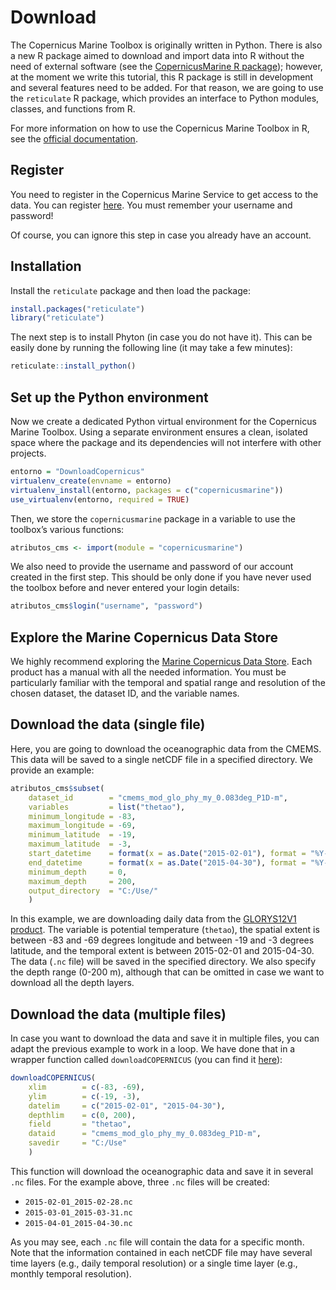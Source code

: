<!-- 
This file is part of a gitbook that should be cited as: 

XX

This tutorial has been supported by the XX project
-->

# Download

The Copernicus Marine Toolbox is originally written in Python. There is also a new R package aimed to download and import data into R without the need of external software (see the [CopernicusMarine R package](https://github.com/pepijn-devries/CopernicusMarine)); however, at the moment we write this tutorial, this R package is still in development and several features need to be added. For that reason, we are going to use the `reticulate` R package, which provides an interface to Python modules, classes, and functions from R. 

For more information on how to use the Copernicus Marine Toolbox in R, see the [official documentation](https://help.marine.copernicus.eu/en/articles/8638253-how-to-download-data-via-the-copernicus-marine-toolbox-in-r).

## Register

You need to register in the Copernicus Marine Service to get access to the data. You can register [here](https://marine.copernicus.eu/). You must remember your username and password!

Of course, you can ignore this step in case you already have an account.

## Installation

Install the `reticulate` package and then load the package:

```r
install.packages("reticulate") 
library("reticulate")
```

The next step is to install Phyton (in case you do not have it). This can be easily done by running the following line (it may take a few minutes):

```r
reticulate::install_python()
```

## Set up the Python environment

Now we create a dedicated Python virtual environment for the Copernicus Marine Toolbox. Using a separate environment ensures a clean, isolated space where the package and its dependencies will not interfere with other projects.

```r
entorno = "DownloadCopernicus"
virtualenv_create(envname = entorno)
virtualenv_install(entorno, packages = c("copernicusmarine"))
use_virtualenv(entorno, required = TRUE)
```

Then, we store the `copernicusmarine` package in a variable to use the toolbox's various functions:

```r
atributos_cms <- import(module = "copernicusmarine")
```

We also need to provide the username and password of our account created in the first step. This should be only done if you have never used the toolbox before and never entered your login details:

```r
atributos_cms$login("username", "password")
```

## Explore the Marine Copernicus Data Store

We highly recommend exploring the [Marine Copernicus Data Store](https://data.marine.copernicus.eu/products). Each product has a manual with all the needed information. You must be particularly familiar with the temporal and spatial range and resolution of the chosen dataset, the dataset ID, and the variable names. 

## Download the data (single file)

Here, you are going to download the oceanographic data from the CMEMS. This data will be saved to a single netCDF file in a specified directory. We provide an example:

```r
atributos_cms$subset(
    dataset_id        = "cmems_mod_glo_phy_my_0.083deg_P1D-m",
    variables         = list("thetao"),
    minimum_longitude = -83,
    maximum_longitude = -69,
    minimum_latitude  = -19,
    maximum_latitude  = -3,
    start_datetime    = format(x = as.Date("2015-02-01"), format = "%Y-%m-%dT00:00:00"),
    end_datetime      = format(x = as.Date("2015-04-30"), format = "%Y-%m-%dT00:00:00"),
    minimum_depth     = 0,
    maximum_depth     = 200,
    output_directory  = "C:/Use/"
    )
```

In this example, we are downloading daily data from the [GLORYS12V1 product](https://data.marine.copernicus.eu/product/GLOBAL_MULTIYEAR_PHY_001_030/description). The variable is potential temperature (`thetao`), the spatial extent is between -83 and -69 degrees longitude and between -19 and -3 degrees latitude, and the temporal extent is between 2015-02-01 and 2015-04-30. The data (`.nc` file) will be saved in the specified directory. We also specify the depth range (0-200 m), although that can be omitted in case we want to download all the depth layers.

## Download the data (multiple files){#sec-2-data-multiple}

In case you want to download the data and save it in multiple files, you can adapt the previous example to work in a loop. We have done that in a wrapper function called `downloadCOPERNICUS` (you can find it [here](https://github.com/GiancarloMCorrea/extractOceanVariables/blob/main/code/copernicus/multiple/downloadCOPERNICUS.R)):

```r
downloadCOPERNICUS(
    xlim        = c(-83, -69),
    ylim        = c(-19, -3),
    datelim     = c("2015-02-01", "2015-04-30"),
    depthlim    = c(0, 200),
    field       = "thetao",
    dataid      = "cmems_mod_glo_phy_my_0.083deg_P1D-m",
    savedir     = "C:/Use"
    )
```

This function will download the oceanographic data and save it in several `.nc` files. For the example above, three `.nc` files will be created:

- `2015-02-01_2015-02-28.nc`
- `2015-03-01_2015-03-31.nc`
- `2015-04-01_2015-04-30.nc`

As you may see, each `.nc` file will contain the data for a specific month. Note that the information contained in each netCDF file may have several time layers (e.g., daily temporal resolution) or a single time layer (e.g., monthly temporal resolution).

